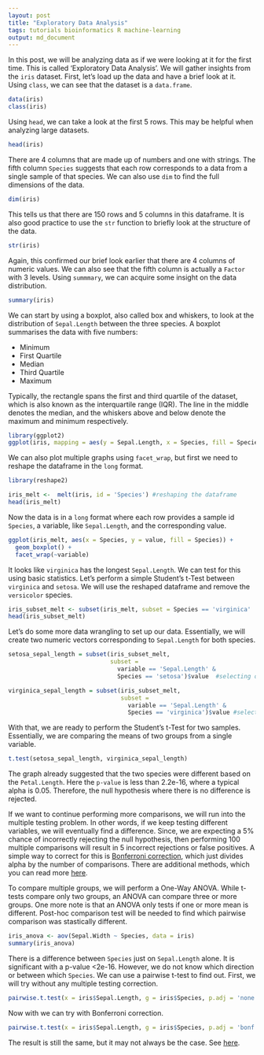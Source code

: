 ```yaml
---
layout: post
title: "Exploratory Data Analysis"
tags: tutorials bioinformatics R machine-learning
output: md_document
---
```


In this post, we will be analyzing data as if we were looking at it for the first time. This is called 'Exploratory Data Analysis'. We will gather insights from the `iris` dataset. First, let's load up the data and have a brief look at it. Using `class`, we can see that the dataset is a `data.frame`.

```r
data(iris)
class(iris)
```

Using `head`, we can take a look at the first 5 rows. This may be helpful when analyzing large datasets. 

```r
head(iris)
```

There are 4 columns that are made up of numbers and one with strings. The fifth column `Species` suggests that each row corresponds to a data from a single sample of that species. We can also use `dim` to find the full dimensions of the data. 

```r
dim(iris)
```

This tells us that there are 150 rows and 5 columns in this dataframe. It is also good practice to use the `str` function to briefly look at the structure of the data.

```r
str(iris)
```
Again, this confirmed our brief look earlier that there are 4 columns of numeric values. We can also see that the fifth column is actually a `Factor` with 3 levels. Using `summmary`, we can acquire some insight on the data distribution. 

```r
summary(iris)
```

We can start by using a boxplot, also called box and whiskers, to look at the distribution of `Sepal.Length` between the three species. A boxplot summarises the data with five numbers:

- Minimum
- First Quartile
- Median
- Third Quartile
- Maximum

Typically, the rectangle spans the first and third quartile of the dataset, which is also known as the interquartile range (IQR). The line in the middle denotes the median, and the whiskers above and below denote the maximum and minimum respectively. 
```r
library(ggplot2)
ggplot(iris, mapping = aes(y = Sepal.Length, x = Species, fill = Species)) + geom_boxplot()
```

We can also plot multiple graphs using `facet_wrap`, but first we need to reshape the dataframe in the `long` format.

```r
library(reshape2)

iris_melt <-  melt(iris, id = 'Species') #reshaping the dataframe
head(iris_melt)
```

Now the data is in a `long` format where each row provides a sample id `Species`, a variable, like `Sepal.Length`, and the corresponding value. 

```r
ggplot(iris_melt, aes(x = Species, y = value, fill = Species)) +
  geom_boxplot() + 
  facet_wrap(~variable)
```

It looks like `virginica` has the longest `Sepal.Length`. We can test for this using basic statistics. Let's perform a simple Student's t-Test between `virginica` and `setosa`. We will use the reshaped dataframe and remove the `versicolor` species. 

```r
iris_subset_melt <- subset(iris_melt, subset = Species == 'virginica' | Species == 'setosa' ) #removing versicolor so we have the two groups we are comparing
head(iris_subset_melt)
```

Let's do some more data wrangling to set up our data. Essentially, we will create two numeric vectors corresponding to `Sepal.Length` for both species.

```r
setosa_sepal_length = subset(iris_subset_melt, 
                             subset = 
                               variable == 'Sepal.Length' & 
                               Species == 'setosa')$value  #selecting only values for setosa

virginica_sepal_length = subset(iris_subset_melt, 
                                subset = 
                                  variable == 'Sepal.Length' & 
                                  Species == 'virginica')$value #selecting only values for virginica
```

With that, we are ready to perform the Student's t-Test for two samples. Essentially, we are comparing the means of two groups from a single variable. 

```r
t.test(setosa_sepal_length, virginica_sepal_length)
```
The graph already suggested that the two species were different based on the `Petal.Length`. Here the `p-value` is less than 2.2e-16, where a typical alpha is 0.05. Therefore, the null hypothesis where there is no difference is rejected. 

If we want to continue performing more comparisons, we will run into the multiple testing problem. In other words, if we keep testing different variables, we will eventually find a difference. Since, we are expecting a 5% chance of incorrectly rejecting the null hypothesis, then performing 100 multiple comparisons will result in 5 incorrect rejections or false positives. A simple way to correct for this is [Bonferroni correction](https://mathworld.wolfram.com/BonferroniCorrection.html), which just divides  alpha by the number of comparisons. There are additional methods, which you can read more [here](https://www.biochemia-medica.com/en/journal/21/3/10.11613/BM.2011.029/fullArticle).

To compare multiple groups, we will perform a One-Way ANOVA. While t-tests compare only two groups, an ANOVA can compare three or more groups. One more note is that an ANOVA only tests if one or more mean is different. Post-hoc comparison test will be needed to find which pairwise comparison was stastically different. 

```r
iris_anova <- aov(Sepal.Width ~ Species, data = iris)
summary(iris_anova)
```

There is a difference between `Species` just on `Sepal.Length` alone. It is significant with a p-value <2e-16. However, we do not know which direction or between which `Species`. We can use a pairwise t-test to find out. First, we will try without any multiple testing correction. 

```r
pairwise.t.test(x = iris$Sepal.Length, g = iris$Species, p.adj = 'none')
```

Now with we can try with Bonferroni correction. 

```r
pairwise.t.test(x = iris$Sepal.Length, g = iris$Species, p.adj = 'bonf')
```

The result is still the same, but it may not always be the case. See [here]().


